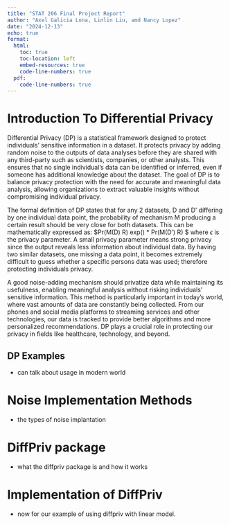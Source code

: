 ```yaml
---
title: "STAT 206 Final Project Report"
author: "Axel Galicia Lona, Linlin Liu, amd Nancy Lopez"
date: "2024-12-13"
echo: true
format:
  html:
    toc: true
    toc-location: left
    embed-resources: true
    code-line-numbers: true
  pdf:
    code-line-numbers: true
---
```


# Introduction To Differential Privacy

Differential Privacy (DP) is a statistical framework designed to protect individuals' sensitive information in a dataset. It protects privacy by adding random noise to the outputs of data analyses before they are shared with any third-party such as scientists, companies, or other analysts. This ensures that no single individual's data can be identified or inferred, even if someone has additional knowledge about the dataset. The goal of DP is to balance privacy protection with the need for accurate and meaningful data analysis, allowing organizations to extract valuable insights without compromising individual privacy.

The formal definition of DP states that for any 2 datasets, D and D' differing by one individual data point, the probability of mechanism M producing a certain result should be very close for both datasets. This can be mathematically expressed as: $Pr(M(D) \in R) \leq exp(\epsilon) * Pr(M(D') \in R) $ where $\epsilon$ is the privacy parameter. A small privacy parameter means strong privacy since the output reveals less information about individual data. By having two similar datasets, one missing a data point, it becomes extremely difficult to guess whether a specific persons data was used; therefore protecting individuals privacy. 

A good noise-adding mechanism should privatize data while maintaining its usefulness, enabling meaningful analysis without risking individuals’ sensitive information. This method is particularly important in today's world, where vast amounts of data are constantly being collected. From our phones and social media platforms to streaming services and other technologies, our data is tracked to provide better algorithms and more personalized recommendations. DP plays a crucial role in protecting our privacy in fields like healthcare, technology, and beyond.
 
## DP Examples

-   can talk about usage in modern world

# Noise Implementation Methods

-   the types of noise implantation

# DiffPriv package

-   what the diffpriv package is and how it works

# Implementation of DiffPriv

-   now for our example of using diffpriv with linear model.
